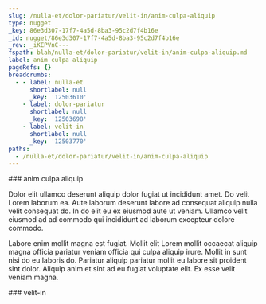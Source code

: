 ```yaml
---
slug: /nulla-et/dolor-pariatur/velit-in/anim-culpa-aliquip
type: nugget
_key: 86e3d307-17f7-4a5d-8ba3-95c2d7f4b16e
_id: nugget/86e3d307-17f7-4a5d-8ba3-95c2d7f4b16e
_rev: _iKEPVnC---
fspath: blah/nulla-et/dolor-pariatur/velit-in/anim-culpa-aliquip.md
label: anim culpa aliquip
pageRefs: {}
breadcrumbs:
  - - label: nulla-et
      shortlabel: null
      _key: '12503610'
    - label: dolor-pariatur
      shortlabel: null
      _key: '12503698'
    - label: velit-in
      shortlabel: null
      _key: '12503770'
paths:
  - /nulla-et/dolor-pariatur/velit-in/anim-culpa-aliquip
---
```


<NuggetArea>
<Nugget slug="/nulla-et/dolor-pariatur/velit-in/anim-culpa-aliquip" type="nugget" _key="86e3d307-17f7-4a5d-8ba3-95c2d7f4b16e" _id="nugget/86e3d307-17f7-4a5d-8ba3-95c2d7f4b16e" _rev="_iKEPVnC---" fspath="blah/nulla-et/dolor-pariatur/velit-in/anim-culpa-aliquip.md" label="anim culpa aliquip" paths="/nulla-et/dolor-pariatur/velit-in/anim-culpa-aliquip">
<NuggetBody>
### anim culpa aliquip

Dolor elit ullamco deserunt aliquip dolor fugiat ut incididunt amet. Do velit Lorem laborum ea. Aute laborum deserunt labore ad consequat aliquip nulla velit consequat do. In do elit eu ex eiusmod aute ut veniam. Ullamco velit eiusmod ad ad commodo qui incididunt ad laborum excepteur dolore commodo.

Labore enim mollit magna est fugiat. Mollit elit Lorem mollit occaecat aliquip magna officia pariatur veniam officia qui culpa aliquip irure. Mollit in sunt nisi do eu laboris do. Pariatur aliquip pariatur mollit eu labore sit proident sint dolor. Aliquip anim et sint ad eu fugiat voluptate elit. Ex esse velit veniam magna.

</NuggetBody>
<Breadcrumbs>
<Crumbs>
<Crumb _key="12503610" label="nulla-et" /><Crumb _key="12503698" label="dolor-pariatur" /><Crumb _key="12503770" label="velit-in" />
</Crumbs>
</Breadcrumbs>
</Nugget>

<NuggetsInbound>
</NuggetsInbound>
<NuggetsOutbound>
</NuggetsOutbound>
</NuggetArea>
<PassagesInbound>
<Passage direction="inbound" type="passage" _key="12503770" _id="passage/12503770" _rev="_iKEPVn---A" label="velit-in" passage="velit-in" fspath="blah/nulla-et/dolor-pariatur/velit-in" paths="/nulla-et/dolor-pariatur/velit-in" slug="/nulla-et/dolor-pariatur/velit-in">
<NuggetBody>
### velit-in

</NuggetBody>
<Breadcrumbs>
<Crumbs>
<Crumb _key="12503610" label="nulla-et" /><Crumb _key="12503698" label="dolor-pariatur" />
</Crumbs>
</Breadcrumbs>
</Passage>

</PassagesInbound>
<PassagesOutbound>
</PassagesOutbound>